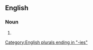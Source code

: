 ==English==

===Noun===
{{head|en|noun form}}

# {{plural of|obstinancy|lang=en}}

[[Category:English plurals ending in "-ies"]]